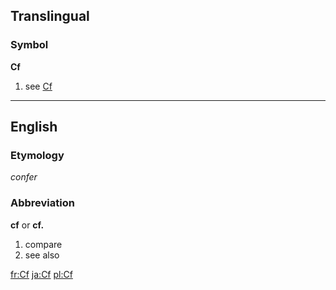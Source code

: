 ==Translingual==
===Symbol===
'''Cf'''
# see [[Cf]]

----

==English==
===Etymology===
{{L.}} ''confer''

===Abbreviation===
'''cf''' or '''cf.'''

#compare
#see also

[[fr:Cf]]
[[ja:Cf]]
[[pl:Cf]]
